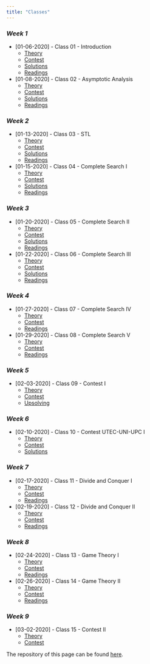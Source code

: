 ```yaml
---
title: "Classes"
---
```


### *Week 1*
- [01-06-2020] - Class 01 - Introduction 
  + [Theory](./class-01.html)
  + [Contest](https://vjudge.net/contest/350658)
  + [Solutions](./class-01.html#contest)
  + [Readings](./schedule.html#s-class-01)

- [01-08-2020] - Class 02 - Asymptotic Analysis
  + [Theory](./class-02.html)
  + [Contest](https://vjudge.net/contest/350901)
  + [Solutions](./class-02.html#contest)
  + [Readings](./schedule.html#s-class-02)

### *Week 2*
- [01-13-2020] - Class 03 - STL
  + [Theory](./class-03.html)
  + [Contest](https://vjudge.net/contest/351569)
  + [Solutions](./class-03.html#contest)
  + [Readings](./schedule.html#s-class-03)

- [01-15-2020] - Class 04 - Complete Search I
  + [Theory](./class-04.html)
  + [Contest](https://vjudge.net/contest/352372)
  + [Solutions](./class-04.html#contest)
  + [Readings](./schedule.html#s-class-04)

### *Week 3*
- [01-20-2020] - Class 05 - Complete Search II
  + [Theory](./class-05.html)
  + [Contest](https://vjudge.net/contest/353073)
  + [Solutions](./class-05.html#contest)
  + [Readings](./schedule.html#s-class-05)

- [01-22-2020] - Class 06 - Complete Search III
  + [Theory](./class-06.html)
  + [Contest](https://vjudge.net/contest/353470)
  + [Solutions](./class-06.html#contest)
  + [Readings](./schedule.html#s-class-06)

### *Week 4*
- [01-27-2020] - Class 07 - Complete Search IV
  + [Theory](./class-07.html)
  + [Contest](https://vjudge.net/contest/354002)
  + [Readings](./schedule.html#s-class-07)

- [01-29-2020] - Class 08 - Complete Search V
  + [Theory](./class-08.html)
  + [Contest](https://vjudge.net/contest/354334)
  + [Readings](./schedule.html#s-class-08)

### *Week 5*
- [02-03-2020] - Class 09 - Contest I
  + [Theory](./class-09.html)
  + [Contest](https://vjudge.net/contest/355171)
  + [Upsolving](https://vjudge.net/contest/355256)

### *Week 6*
- [02-10-2020] - Class 10 - Contest UTEC-UNI-UPC I
  + [Theory](./class-10.html)
  + [Contest](https://codeforces.com/group/qWRAoRrTOT/contest/268759)
  + [Solutions](https://codeforces.com/group/qWRAoRrTOT/blog/entry/5475)

### *Week 7*
- [02-17-2020] - Class 11 - Divide and Conquer I
  + [Theory](./class-11.html)
  + [Contest](https://vjudge.net/contest/357719)
  + [Readings](./schedule.html#s-class-11)

- [02-19-2020] - Class 12 - Divide and Conquer II
  + [Theory](./class-12.html)
  + [Contest](https://vjudge.net/contest/359160)
  + [Readings](./schedule.html#s-class-12)

### *Week 8*
- [02-24-2020] - Class 13 - Game Theory I
  + [Theory](./class-13.html)
  + [Contest](https://vjudge.net/contest/359163)
  + [Readings](./schedule.html#s-class-13)

- [02-26-2020] - Class 14 - Game Theory II
  + [Theory](./class-14.html)
  + [Contest](https://vjudge.net/contest/359378)
  + [Readings](./schedule.html#s-class-14)


### *Week 9*
- [03-02-2020] - Class 15 - Contest II
  + [Theory](./class-15.html)
  + [Contest](https://vjudge.net/contest/360361)


The repository of this page can be found [here](https://github.com/CP-UTEC/Lessons).


<script>
$("#classes-page-not-expanded")
  .addClass("active");
</script>
